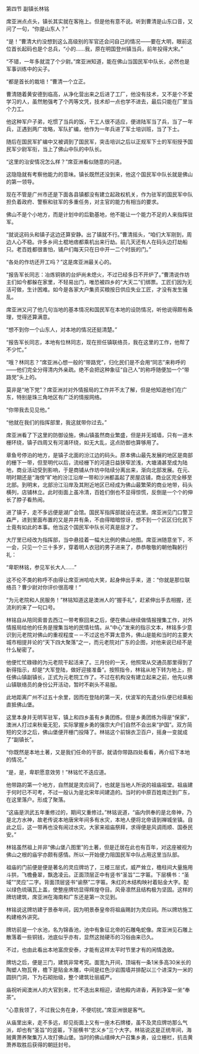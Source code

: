 

第四节 副镇长林铭

席亚洲点点头，镇长其实就在客拖上。但是他有意不说。听到曹清是山东口音，又问了一句，“你是山东人？”

“是！”曹清大约没想到这么高级别的军官还会问自己的情况――要在大明，眼前这位首长起码也是个总兵，“小的……我，原在明国登州镇当兵，前年投得大宋。”

“不错，一年多就混了个少尉。”席亚洲知道，能在佛山当国民军中队长，必然也是军事训练中的尖子。

“都是首长的栽培！”曹清一个立正。

曹清随着黄安德到临高，从净化营出来之后进了工厂，他没有技术，又不是个不爱学习的人，虽然勉强考了个丙等文凭，技术却一点也学不进去，最后只能在厂里当个力工。

他这种军户子弟，吃惯了当兵的饭，干工人很不适应，便进陆军当了兵，当了一年兵，正遇到两广攻略，军队扩编，他作为一年兵进了军士培训班，当了下士。

随后在国民军扩编中又被调到了国民军，突击培训之后以正规军下士的军衔授予国民军少尉军衔，当上了佛山中队的中队长。

“这里的治安情况怎么样？”席亚洲看似随意的问道。

这隐隐就有考察他能力的意味。镇长既然还没到来，他这个国民军中队长就是佛山的第一领导。

现在不管是广州市还是下面各县镇都没有建立起政权机关，作为驻军的国民军中队担负着政府、警察和驻军的多重任务，对主官的能力有相当的要求。

佛山不是个小地方，而是计划中的后勤基地，他不能让一个能力不足的人来指挥驻军。

“就说这码头和镇子这边还算安静。出了镇就不行。”曹清摇头，“咱们大军刚到，周边人心不稳。许多乡间土棍地痞都乘机出来行劫。前几天还有人在码头边打劫船只。老百姓都很害怕，铺户们每天只在日中开一二个时辰的门。”

“各处的作坊还开工吗？”这是席亚洲最关心的。

“报告军长同志：冶炼铜铁的台炉尚未熄火，不过已经多日不开炉了。”曹清说作坊主们如今都躲在家里，不轻易出门，唯恐被四乡的“大天二”们绑票。工匠们因为无活可做，生计困难。如今是各家大户集资买粮按日供应失业工匠，才没有发生骚乱。

席亚洲又问了他几句当地的基本情况和国民军在本地的设防情况，听他说得颇有条理，觉得还算满意。

“想不到你一个山东人，对本地的情况还挺清楚。”

“报告军长同志，本地有位林同志，现在担任镇联络员，我在这里的工作，他帮了不少忙。”

“哦？林同志？”席亚洲心想一般的“带路党”，归化民们是不会用“同志”来称呼的――他们完全分得清内外亲疏。绝不会把这种象征“自己人”的称呼随便加一个“带路党”头上的。

莫非是“地下党”？席亚洲对对外情报局的工作并不太了解，但是他知道他们在广东，特别是珠三角地区有广泛的情报网络。

“你带我去见见他。”

“他就在我们的指挥部里，我这就带你过去。”

席亚洲看了下这里的防御设施，佛山镇虽然商业繁盛，但是并无城墙，只有一道木栅环绕，镇子四周又有河涌环绕，如无大乱，这点防御也算够用了。

章鱼号停泊的地方，是镇子北面的汾江边的码头。原本佛山最先发展的地区是南部的栅下一带，但至明代以后，流经栅下的河道日益狭窄淤浅，大塘涌甚至成为陆地，商业活动受到影响，于是商铺从作坊中陆续分离出来，渐向北部发展。在元、明时期还是“海傍”旷地的汾江沿岸一带和沙洲都盖起了房屋店铺，商业区完全移至北部。到明末，北部汾江沿岸及其附近地区已经成为佛山最繁荣的商业地带，码头横列，店铺林立。此时街面上虽冷清，百姓们倒也不显得惊慌，反倒是一个个的伸长了脖子看热闹。

进了镇子，走不多远便是湖广会馆。国民军指挥部就设在这里。席亚洲见门口警卫森严，进到里面布置的又是井井有条，不由得暗暗惊讶，想不到一个区区归化民下士竟有如此的本事。他当这个国民军中队长可真是屈才了。

大厅里已经改为指挥部，当中悬挂着一幅大比例的佛山地图。席亚洲随意坐下，不一会，只见一个三十多岁，穿着明人衣冠的男子进来了，恭恭敬敬的朝他鞠躬行礼：

“卑职林铭，参见军长大人……”

这不伦不类的称呼不由得让席亚洲哈哈大笑，起身伸出手来，道：“你就是那位联络员？曹少尉对你评价很高哩！”

“为元老院和人民服务！”林铭知道这是澳洲人的“握手礼”，赶紧伸出手去相握，还流利的来了一句口号。

林铭自从陪同索普去西江一带考察回来之后，便在佛山继续做情报搜集工作，对外情报局给他的任务是搜集当地的民情社情。从“中心”发来的指示文本，林铭多少意识到元老院对佛山的重视程度－－不过这也不算太意外，佛山是能和当时的主要大城市相提并论的“天下四大聚落”之一，而元老院对广东的企图，对他来说已经不是什么秘密了。

他便忙忙碌碌的为元老院干起活来了。三月份的一天，他照常从交通员那里得到了新得指示，却是“大军登陆，做好迎接准备”。按照指令，林铭从地下转为地上，担任佛山镇副镇长，正式为元老院工作了。不过在机构没有建立起来之前，他先以佛山镇联络员的身份公开活动，暂时不剃头不易服。

此地距离广州不过五十余里，因而在登陆的第一天，伏波军的先遣分队便已经乘船直抵佛山堡。

这里本身并无明军驻军，镇上和四乡虽有乡勇团练。但是乡勇团练为得是“保家”，澳洲人打过来秋毫无犯，实际掌握乡勇的强宗大户们自然不会出来“护国”。双方简短的交涉之后，佛山堡便开栅门投降了。林铭这个前锦衣卫百户，摇身一变就成了“副镇长”。

“你既然是本地土著，又是我们任命的干部，就请你带路四处看看，再介绍下本地的情况。”

“是，是，卑职愿意效劳！”林铭忙不迭应道。

他带路的第一个地方，自然就是灵应祠了，也就是当地人所说的祖庙祖堂。祖庙建于何时已不可考，不过一般认为是北宋年间建造的。当时的中原百姓南迁到广东，在这里落户。形成了聚落。

“这庙是洪武五年重修过的，期间又重修过。”林铭说道，“庙内供奉的是北帝神，乃是北方水神，故老传说本地唐宋年间多有水灾，本地人便将北帝请到禅城坐镇。自此之后，这一带再也没有闹过水灾。大家来祖庙祭拜，求得便是风调雨顺、国泰民安。”

林铭虽然祖上并非“佛山堡八图里”的土著，但是迁居在此也有百年，对这座被视为佛山之根的庙宇亦颇有感情。所以一开始便力阻国民军中队占用这里当队部。

祖庙的门前便是便是著名的灵应牌坊了，三楼三层式，威严耸立，檐柱间大量施用斗拱，飞檐叠翠，飘逸凌云。正面顶层正中有竖书“圣旨”二字匾。下层横书：“圣域”“灵应”二字。背面顶层竖书“谕祭”二字匾。朱红的木结构映衬着贴金大字。配以绿色琉璃瓦上盖，使整座牌坊显得辉煌夺目。风骨凛然且结构极为坚固。这样的牌坊建筑，席亚洲在海南和广东还是第一次见到。

林铭说这牌坊建于景泰年间，因为明景泰皇帝将祖庙赐封为灵应祠。所以牌坊施工构建格外讲究。

牌坊前是一个水池，名为锦香池，池中有象征北帝的石雕龟蛇像。席亚洲见石雕上散落着一些铜钱，池底似乎亦有，显然这抛硬币的习俗由来已久。

不过，也由此看出本地富庶安泰，才能有这样太平时节里才有的闲情逸致。

牌坊之后，便是三门，建筑非常考究。面宽九开间，顶端有一条1米多高30米长的陶塑人物瓦脊，檐下是贴金木雕，中间是红色沙岩围墙并排配以三个进深为一米的圆拱门洞，下为石砌抬级，整个建筑壮丽威严。

庙祝听闻澳洲人的大官到来，忙不迭出来相迎，请他殿内进香，再到净室一坐“奉茶”。

“心意我领了，不过我公务在身，不便叨扰。”席亚洲很是客气。

从庙里出来，走不多远，却见街面上又有一座木石牌楼，虽不及灵应牌坊那么气派，却也有“圣旨”的竖匾，下层横书“忠义乡”三个大字。林铭说这是正统年间，海贼黄萧养聚集万人攻打佛山堡。当时的佛山缙绅大户召集乡勇，设立栅栏，抗击黄萧养取胜后获得的朝廷封号。


